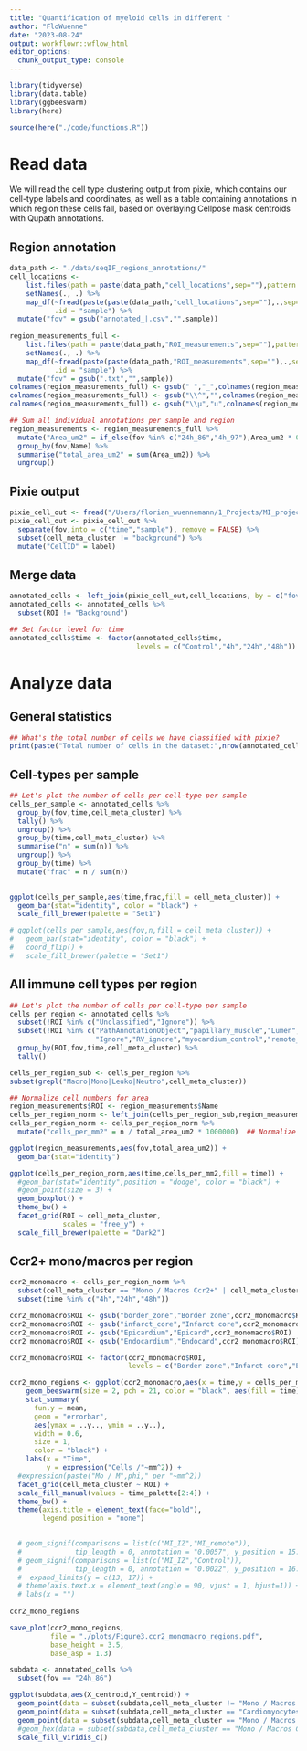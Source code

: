 ```yaml
---
title: "Quantification of myeloid cells in different "
author: "FloWuenne"
date: "2023-08-24"
output: workflowr::wflow_html
editor_options:
  chunk_output_type: console
---
```


```r
library(tidyverse)
library(data.table)
library(ggbeeswarm)
library(here)

source(here("./code/functions.R"))
```


# Read data

We will read the cell type clustering output from pixie, which contains our cell-type labels and coordinates, as well as a table containing annotations in which region these cells fall, based on overlaying Cellpose mask centroids with Qupath annotations.

## Region annotation

```r
data_path <- "./data/seqIF_regions_annotations/"
cell_locations <-
    list.files(path = paste(data_path,"cell_locations",sep=""),pattern = "*.csv") %>%
    setNames(., .) %>%
    map_df(~fread(paste(paste(data_path,"cell_locations",sep=""),.,sep="/"), select= c("CellID","ROI")),
           .id = "sample") %>%
  mutate("fov" = gsub("annotated_|.csv","",sample))
  
region_measurements_full <- 
    list.files(path = paste(data_path,"ROI_measurements",sep=""),pattern = "*.txt") %>% 
    setNames(., .) %>%
    map_df(~fread(paste(paste(data_path,"ROI_measurements",sep=""),.,sep="/")),
           .id = "sample") %>%
  mutate("fov" = gsub(".txt","",sample)) 
colnames(region_measurements_full) <- gsub(" ","_",colnames(region_measurements_full))
colnames(region_measurements_full) <- gsub("\\^","",colnames(region_measurements_full))
colnames(region_measurements_full) <- gsub("\\µ","u",colnames(region_measurements_full))

## Sum all individual annotations per sample and region
region_measurements <- region_measurements_full %>%
  mutate("Area_um2" = if_else(fov %in% c("24h_86","4h_97"),Area_um2 * 0.235^2,Area_um2)) %>% ## Images that were post-registered using palom need to be size corrected, as their final pixel resolution is different
  group_by(fov,Name) %>%
  summarise("total_area_um2" = sum(Area_um2)) %>%
  ungroup()
```

## Pixie output

```r
pixie_cell_out <- fread("/Users/florian_wuennemann/1_Projects/MI_project/Lunaphore/pixie/masked_subset/cell_masks_0.05/cell_table_size_normalized_cell_labels.csv")
pixie_cell_out <- pixie_cell_out %>%
  separate(fov,into = c("time","sample"), remove = FALSE) %>%
  subset(cell_meta_cluster != "background") %>%
  mutate("CellID" = label)
```

## Merge data

```r
annotated_cells <- left_join(pixie_cell_out,cell_locations, by = c("fov","CellID"))
annotated_cells <- annotated_cells %>%
  subset(ROI != "Background")

## Set factor level for time
annotated_cells$time <- factor(annotated_cells$time,
                               levels = c("Control","4h","24h","48h"))
```

# Analyze data

## General statistics

```r
## What's the total number of cells we have classified with pixie?
print(paste("Total number of cells in the dataset:",nrow(annotated_cells),sep=" "))
```

## Cell-types per sample

```r
## Let's plot the number of cells per cell-type per sample
cells_per_sample <- annotated_cells %>%
  group_by(fov,time,cell_meta_cluster) %>%
  tally() %>%
  ungroup() %>%
  group_by(time,cell_meta_cluster) %>%
  summarise("n" = sum(n)) %>%
  ungroup() %>%
  group_by(time) %>%
  mutate("frac" = n / sum(n))
  

ggplot(cells_per_sample,aes(time,frac,fill = cell_meta_cluster)) +
  geom_bar(stat="identity", color = "black") +
  scale_fill_brewer(palette = "Set1")

# ggplot(cells_per_sample,aes(fov,n,fill = cell_meta_cluster)) +
#   geom_bar(stat="identity", color = "black") +
#   coord_flip() +
#   scale_fill_brewer(palette = "Set1")
```

## All immune cell types per region

```r
## Let's plot the number of cells per cell-type per sample
cells_per_region <- annotated_cells %>%
  subset(!ROI %in% c("Unclassified","Ignore")) %>%
  subset(!ROI %in% c("PathAnnotationObject","papillary_muscle","Lumen","Background",
                     "Ignore","RV_ignore","myocardium_control","remote_endocardium")) %>%
  group_by(ROI,fov,time,cell_meta_cluster) %>%
  tally()

cells_per_region_sub <- cells_per_region %>%
subset(grepl("Macro|Mono|Leuko|Neutro",cell_meta_cluster))

## Normalize cell numbers for area
region_measurements$ROI <- region_measurements$Name
cells_per_region_norm <- left_join(cells_per_region_sub,region_measurements, by = c("fov","ROI"))
cells_per_region_norm <- cells_per_region_norm %>%
  mutate("cells_per_mm2" = n / total_area_um2 * 1000000)  ## Normalize to square mm

ggplot(region_measurements,aes(fov,total_area_um2)) +
  geom_bar(stat="identity")

ggplot(cells_per_region_norm,aes(time,cells_per_mm2,fill = time)) +
  #geom_bar(stat="identity",position = "dodge", color = "black") +
  #geom_point(size = 3) +
  geom_boxplot() +
  theme_bw() +
  facet_grid(ROI ~ cell_meta_cluster,
             scales = "free_y") +
  scale_fill_brewer(palette = "Dark2")
```

## Ccr2+ mono/macros per region

```r
ccr2_monomacro <- cells_per_region_norm %>%
  subset(cell_meta_cluster == "Mono / Macros Ccr2+" | cell_meta_cluster == "Neutrophils") %>%
  subset(time %in% c("4h","24h","48h"))

ccr2_monomacro$ROI <- gsub("border_zone","Border zone",ccr2_monomacro$ROI)
ccr2_monomacro$ROI <- gsub("infarct_core","Infarct core",ccr2_monomacro$ROI)
ccr2_monomacro$ROI <- gsub("Epicardium","Epicard",ccr2_monomacro$ROI)
ccr2_monomacro$ROI <- gsub("Endocardium","Endocard",ccr2_monomacro$ROI)

ccr2_monomacro$ROI <- factor(ccr2_monomacro$ROI,
                             levels = c("Border zone","Infarct core","Epicard","Endocard"))

ccr2_mono_regions <- ggplot(ccr2_monomacro,aes(x = time,y = cells_per_mm2, fill = time)) +
    geom_beeswarm(size = 2, pch = 21, color = "black", aes(fill = time)) +
    stat_summary(
      fun.y = mean,
      geom = "errorbar",
      aes(ymax = ..y.., ymin = ..y..),
      width = 0.6,
      size = 1,
      color = "black") +
    labs(x = "Time",
         y = expression("Cells /"~mm^2)) + 
  #expression(paste("Mo / M",phi," per "~mm^2))
  facet_grid(cell_meta_cluster ~ ROI) +
  scale_fill_manual(values = time_palette[2:4]) + 
  theme_bw() +
  theme(axis.title = element_text(face="bold"),
        legend.position = "none") 

  
  # geom_signif(comparisons = list(c("MI_IZ","MI_remote")),
  #             tip_length = 0, annotation = "0.0057", y_position = 15.5) +
  # geom_signif(comparisons = list(c("MI_IZ","Control")),
  #             tip_length = 0, annotation = "0.0022", y_position = 16.5) +
  #  expand_limits(y = c(13, 17)) +
  # theme(axis.text.x = element_text(angle = 90, vjust = 1, hjust=1)) +
  # labs(x = "")
  
ccr2_mono_regions

save_plot(ccr2_mono_regions,
          file = "./plots/Figure3.ccr2_monomacro_regions.pdf",
          base_height = 3.5,
          base_asp = 1.3)
```



```r
subdata <- annotated_cells %>%
  subset(fov == "24h_86")
```

```r
ggplot(subdata,aes(X_centroid,Y_centroid)) +
  geom_point(data = subset(subdata,cell_meta_cluster != "Mono / Macros Ccr2+"),color = "darkgrey") +
  geom_point(data = subset(subdata,cell_meta_cluster == "Cardiomyocytes Ankrd1+"),color = "#EFCC00") +
  geom_point(data = subset(subdata,cell_meta_cluster == "Mono / Macros Ccr2+"),color = "purple")
  #geom_hex(data = subset(subdata,cell_meta_cluster == "Mono / Macros Ccr2+"),bins = 100) +
  scale_fill_viridis_c()

```

